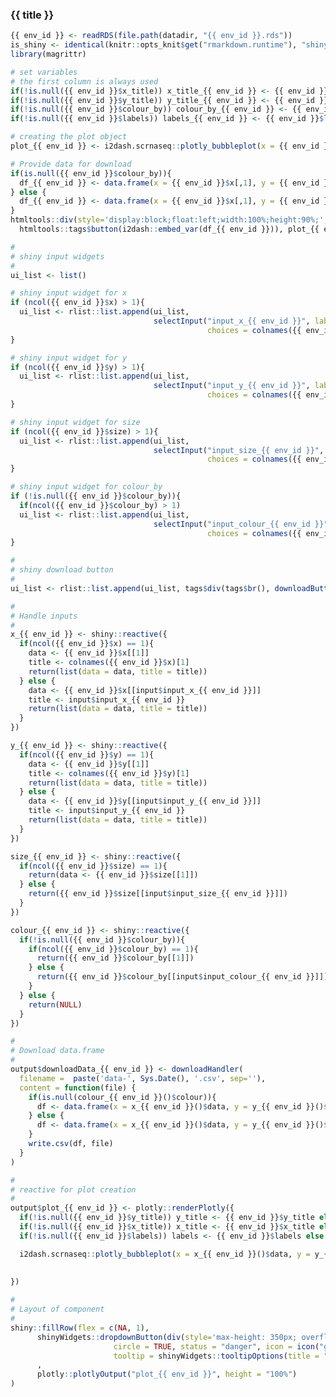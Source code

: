 
### {{ title }}

<!-- Component created on {{ date }} -->

```r
{{ env_id }} <- readRDS(file.path(datadir, "{{ env_id }}.rds"))
is_shiny <- identical(knitr::opts_knit$get("rmarkdown.runtime"), "shiny")
library(magrittr)
```

```r
# set variables 
# the first column is always used
if(!is.null({{ env_id }}$x_title)) x_title_{{ env_id }} <- {{ env_id }}$x_title else x_title_{{ env_id }} <- colnames({{ env_id }}$x)[1]
if(!is.null({{ env_id }}$y_title)) y_title_{{ env_id }} <- {{ env_id }}$y_title else y_title_{{ env_id }} <- colnames({{ env_id }}$y)[1]
if(!is.null({{ env_id }}$colour_by)) colour_by_{{ env_id }} <- {{ env_id }}$colour_by[,1] else colour_by_{{ env_id }} <- NULL
if(!is.null({{ env_id }}$labels)) labels_{{ env_id }} <- {{ env_id }}$labels else labels_{{ env_id }} <- rownames({{ env_id }}$x)

# creating the plot object
plot_{{ env_id }} <- i2dash.scrnaseq::plotly_bubbleplot(x = {{ env_id }}$x[,1], y = {{ env_id }}$y[,1], size = {{ env_id }}$size[,1], color = colour_by_{{ env_id }}, text = labels_{{ env_id }}, y_title = y_title_{{ env_id }}, x_title = x_title_{{ env_id }})

# Provide data for download
if(is.null({{ env_id }}$colour_by)){
  df_{{ env_id }} <- data.frame(x = {{ env_id }}$x[,1], y = {{ env_id }}$y[,1], size = {{ env_id }}$size[,1])
} else {
  df_{{ env_id }} <- data.frame(x = {{ env_id }}$x[,1], y = {{ env_id }}$y[,1], size = {{ env_id }}$size[,1], colour_by = {{ env_id }}$colour_by[,1])
}
htmltools::div(style='display:block;float:left;width:100%;height:90%;',
  htmltools::tags$button(i2dash::embed_var(df_{{ env_id }})), plot_{{ env_id }})
```

```r
#
# shiny input widgets
#
ui_list <- list()

# shiny input widget for x
if (ncol({{ env_id }}$x) > 1){
  ui_list <- rlist::list.append(ui_list,
                                selectInput("input_x_{{ env_id }}", label = "Select data for x axis:",
                                            choices = colnames({{ env_id }}$x)))
}

# shiny input widget for y
if (ncol({{ env_id }}$y) > 1){
  ui_list <- rlist::list.append(ui_list,
                                selectInput("input_y_{{ env_id }}", label = "Select data for y axis:",
                                            choices = colnames({{ env_id }}$y)))
}

# shiny input widget for size
if (ncol({{ env_id }}$size) > 1){
  ui_list <- rlist::list.append(ui_list,
                                selectInput("input_size_{{ env_id }}", label = "Select data for the size factor:",
                                            choices = colnames({{ env_id }}$size)))
}

# shiny input widget for colour_by
if (!is.null({{ env_id }}$colour_by)){
  if(ncol({{ env_id }}$colour_by) > 1)
  ui_list <- rlist::list.append(ui_list,
                                selectInput("input_colour_{{ env_id }}", label = "Select metadata for colouring:",
                                            choices = colnames({{ env_id }}$colour_by)))
}

#
# shiny download button
#
ui_list <- rlist::list.append(ui_list, tags$div(tags$br(), downloadButton('downloadData_{{ env_id }}', 'Download data')))

#
# Handle inputs
#
x_{{ env_id }} <- shiny::reactive({
  if(ncol({{ env_id }}$x) == 1){
    data <- {{ env_id }}$x[[1]]
    title <- colnames({{ env_id }}$x)[1]
    return(list(data = data, title = title))
  } else {
    data <- {{ env_id }}$x[[input$input_x_{{ env_id }}]]
    title <- input$input_x_{{ env_id }}
    return(list(data = data, title = title))
  }
})

y_{{ env_id }} <- shiny::reactive({
  if(ncol({{ env_id }}$y) == 1){
    data <- {{ env_id }}$y[[1]]
    title <- colnames({{ env_id }}$y)[1]
    return(list(data = data, title = title))
  } else {
    data <- {{ env_id }}$y[[input$input_y_{{ env_id }}]]
    title <- input$input_y_{{ env_id }}
    return(list(data = data, title = title))
  }
})

size_{{ env_id }} <- shiny::reactive({
  if(ncol({{ env_id }}$size) == 1){
    return(data <- {{ env_id }}$size[[1]])
  } else {
    return({{ env_id }}$size[[input$input_size_{{ env_id }}]])
  }
})

colour_{{ env_id }} <- shiny::reactive({
  if(!is.null({{ env_id }}$colour_by)){
    if(ncol({{ env_id }}$colour_by) == 1){
      return({{ env_id }}$colour_by[[1]])
    } else {
      return({{ env_id }}$colour_by[[input$input_colour_{{ env_id }}]])
    }
  } else {
    return(NULL)
  }
})

#
# Download data.frame
#
output$downloadData_{{ env_id }} <- downloadHandler(
  filename =  paste('data-', Sys.Date(), '.csv', sep=''),
  content = function(file) {
    if(is.null(colour_{{ env_id }}()$colour)){
      df <- data.frame(x = x_{{ env_id }}()$data, y = y_{{ env_id }}()$data, size = size_{{ env_id }}())
    } else {
      df <- data.frame(x = x_{{ env_id }}()$data, y = y_{{ env_id }}()$data, size = size_{{ env_id }}(), colour_by = colour_{{ env_id }}()$colour)
    }
    write.csv(df, file)
  }
)

#
# reactive for plot creation
#
output$plot_{{ env_id }} <- plotly::renderPlotly({
  if(!is.null({{ env_id }}$y_title)) y_title <- {{ env_id }}$y_title else y_title <- y_{{ env_id }}()$title
  if(!is.null({{ env_id }}$x_title)) x_title <- {{ env_id }}$x_title else x_title <- x_{{ env_id }}()$title
  if(!is.null({{ env_id }}$labels)) labels <- {{ env_id }}$labels else labels <- rownames({{ env_id }}$x)

  i2dash.scrnaseq::plotly_bubbleplot(x = x_{{ env_id }}()$data, y = y_{{ env_id }}()$data, size = size_{{ env_id }}(), color = colour_{{ env_id }}(), text = paste0("label: ",labels, "</br>size: ",size_{{ env_id }}()), y_title = y_title, x_title = x_title)
  
  
})

#
# Layout of component
#
shiny::fillRow(flex = c(NA, 1),
      shinyWidgets::dropdownButton(div(style='max-height: 350px; overflow-x: auto;',do.call(shiny::inputPanel, ui_list)),
                       circle = TRUE, status = "danger", icon = icon("gear"), width = "300px",
                       tooltip = shinyWidgets::tooltipOptions(title = "Click, to change plot settings:"))
      ,
      plotly::plotlyOutput("plot_{{ env_id }}", height = "100%")
)
```


